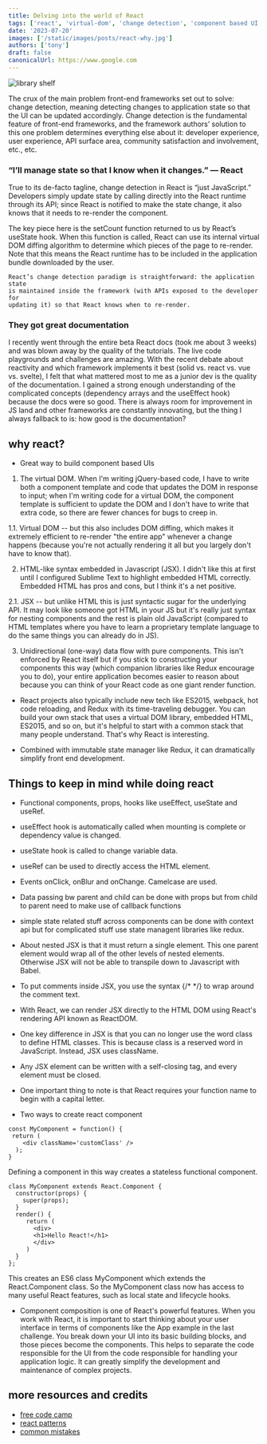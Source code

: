 ```yaml
---
title: Delving into the world of React
tags: ['react', 'virtual-dom', 'change detection', 'component based UI']
date: '2023-07-20'
images: ['/static/images/posts/react-why.jpg']
authors: ['tony']
draft: false
canonicalUrl: https://www.google.com
---
```


<Image
  className="w-full rounded-xl"
  alt="library shelf"
  src="/static/images/posts/react-why.jpg"
  layout="responsive"
  width={450}
  height={250}
/>

<TOCInline toc={props.toc} asDisclosure toHeading={3} />

The crux of the main problem front-end frameworks set out to solve: change detection, meaning detecting changes to application state so that the UI can be updated accordingly. Change detection is the fundamental feature of front-end frameworks, and the framework authors’ solution to this one problem determines everything else about it: developer experience, user experience, API surface area, community satisfaction and involvement, etc., etc.

### “I’ll manage state so that I know when it changes.” — React

True to its de-facto tagline, change detection in React is “just JavaScript.” Developers simply update state by calling directly into the React runtime through its API; since React is notified to make the state change, it also knows that it needs to re-render the component.

The key piece here is the setCount function returned to us by React’s useState hook. When this function is called, React can use its internal virtual DOM diffing algorithm to determine which pieces of the page to re-render. Note that this means the React runtime has to be included in the application bundle downloaded by the user.

```
React’s change detection paradigm is straightforward: the application state
is maintained inside the framework (with APIs exposed to the developer for
updating it) so that React knows when to re-render.
```

### They got great documentation

I recently went through the entire beta React docs (took me about 3 weeks) and was blown away by the quality of the tutorials. The live code playgrounds and challenges are amazing. With the recent debate about reactivity and which framework implements it best (solid vs. react vs. vue vs. svelte), I felt that what mattered most to me as a junior dev is the quality of the documentation. I gained a strong enough understanding of the complicated concepts (dependency arrays and the useEffect hook) because the docs were so good. There is always room for improvement in JS land and other frameworks are constantly innovating, but the thing I always fallback to is: how good is the documentation?

## why react?

- Great way to build component based UIs

1. The virtual DOM. When I'm writing jQuery-based code, I have to write both a component template and code that updates the DOM in response to input; when I'm writing code for a virtual DOM, the component template is sufficient to update the DOM and I don't have to write that extra code, so there are fewer chances for bugs to creep in.

1.1. Virtual DOM -- but this also includes DOM diffing, which makes it extremely efficient to re-render "the entire app" whenever a change happens (because you're not actually rendering it all but you largely don't have to know that).

2. HTML-like syntax embedded in Javascript (JSX). I didn't like this at first until I configured Sublime Text to highlight embedded HTML correctly. Embedded HTML has pros and cons, but I think it's a net positive.

2.1. JSX -- but unlike HTML this is just syntactic sugar for the underlying API. It may look like someone got HTML in your JS but it's really just syntax for nesting components and the rest is plain old JavaScript (compared to HTML templates where you have to learn a proprietary template language to do the same things you can already do in JS).

3. Unidirectional (one-way) data flow with pure components. This isn't enforced by React itself but if you stick to constructing your components this way (which companion libraries like Redux encourage you to do), your entire application becomes easier to reason about because you can think of your React code as one giant render function.

- React projects also typically include new tech like ES2015, webpack, hot code reloading, and Redux with its time-traveling debugger. You can build your own stack that uses a virtual DOM library, embedded HTML, ES2015, and so on, but it's helpful to start with a common stack that many people understand. That's why React is interesting.

- Combined with immutable state manager like Redux, it can dramatically simplify front end development.

## Things to keep in mind while doing react

- Functional components, props, hooks like useEffect, useState and useRef.

- useEffect hook is automatically called when mounting is complete or dependency value is changed.

- useState hook is called to change variable data.

- useRef can be used to directly access the HTML element.

- Events onClick, onBlur and onChange. Camelcase are used.

- Data passing bw parent and child can be done with props but from child to parent need to make use of callback functions

- simple state related stuff across components can be done with context api but for complicated stuff use state managent libraries like redux.

- About nested JSX is that it must return a single element. This one parent element would wrap all of the other levels of nested elements. Otherwise JSX will not be able to transpile down to Javascript with Babel.

- To put comments inside JSX, you use the syntax {/*  */} to wrap around the comment text.

- With React, we can render JSX directly to the HTML DOM using React's rendering API known as ReactDOM.

- One key difference in JSX is that you can no longer use the word class to define HTML classes. This is because class is a reserved word in JavaScript. Instead, JSX uses className.

- Any JSX element can be written with a self-closing tag, and every element must be closed.

- One important thing to note is that React requires your function name to begin with a capital letter.

- Two ways to create react component

```
const MyComponent = function() {
 return (
    <div className='customClass' />
  );
}
```

Defining a component in this way creates a stateless functional component.

```
class MyComponent extends React.Component {
  constructor(props) {
    super(props);
  }
  render() {
     return (
       <div>
       <h1>Hello React!</h1>
       </div>
     )
  }
};
```

This creates an ES6 class MyComponent which extends the React.Component class. So the MyComponent class now has access to many useful React features, such as local state and lifecycle hooks.

- Component composition is one of React's powerful features. When you work with React, it is important to start thinking about your user interface in terms of components like the App example in the last challenge. You break down your UI into its basic building blocks, and those pieces become the components. This helps to separate the code responsible for the UI from the code responsible for handling your application logic. It can greatly simplify the development and maintenance of complex projects.

## more resources and credits

- [free code camp](https://www.freecodecamp.org/learn/front-end-development-libraries/)
- [react patterns](http://lucasmreis.github.io/blog/simple-react-patterns/)
- [common mistakes](https://www.joshwcomeau.com/react/common-beginner-mistakes/)

